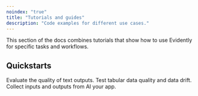 ```yaml
---
noindex: "true"
title: "Tutorials and guides"
description: "Code examples for different use cases."
---
```


This section of the docs combines tutorials that show how to use Evidently for specific tasks and workflows.

## Quickstarts

<CardGroup cols={3}>
  <Card title="LLM quickstart" icon="comment-text" href="/quickstart_llm">
    Evaluate the quality of text outputs.
  </Card>

  <Card title="ML quickstart" icon="table" href="/quickstart_ml">
    Test tabular data quality and data drift.
  </Card>

  <Card title="Tracing quickstart" icon="bars-staggered" href="/quickstart_tracing">
    Collect inputs and outputs from AI your app.
  </Card>
</CardGroup>
